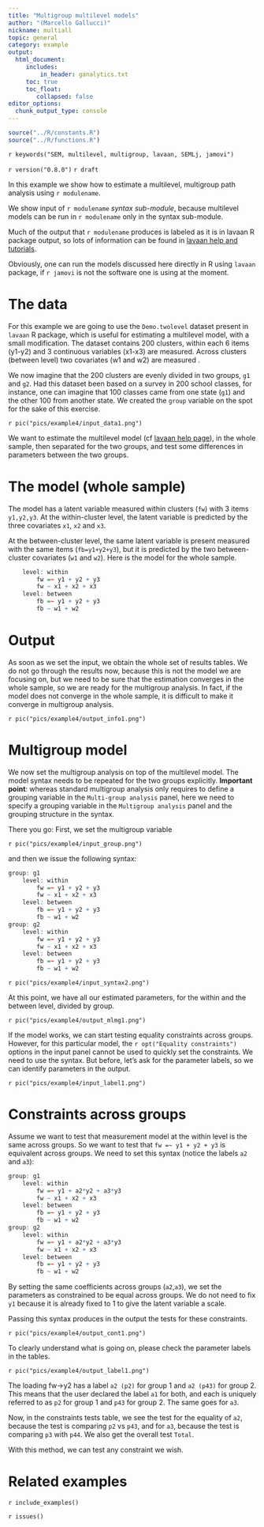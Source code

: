 ```yaml
---
title: "Multigroup multilevel models"
author: "(Marcello Gallucci)"
nickname: multiall
topic: general
category: example
output: 
  html_document:
     includes:
         in_header: ganalytics.txt
     toc: true
     toc_float:
        collapsed: false
editor_options: 
  chunk_output_type: console
---
```


```r
source("../R/constants.R")
source("../R/functions.R")

```


`r keywords("SEM, multilevel, multigroup, lavaan, SEMLj, jamovi")`

`r version("0.8.0")`
`r draft`

In this example we show how to estimate a multilevel, multigroup path analysis using `r modulename`. 

We show input of `r modulename` _syntax sub-module_, because multilevel models can be run in `r modulename` only in the syntax sub-module.

Much of the output that `r modulename` produces is labeled as it is in lavaan R package output, so lots of information can be found in [lavaan help and tutorials](https://lavaan.ugent.be/tutorial/tutorial.pdf).

Obviously, one can run the models discussed here directly in R using `lavaan` package, if `r jamovi` is not the software one is using at the moment.

# The data

For this example we are going to use the `Demo.twolevel` dataset present in `lavaan` R package, which is useful for estimating a multilevel model, with a small modification. The dataset contains 200 clusters, within each 6 items (y1-y2) and 3 continuous variables (x1-x3) are measured. Across clusters (between level) two covariates (w1 and w2) are measured . 

We now imagine that the 200 clusters are evenly divided in two groups, `g1` and `g2`. Had this dataset been based on a survey in 200 school classes, for instance, one can imagine that 100 classes came from one state (`g1`) and the other 100 from another state.  We created the `group` variable on the spot for the sake of this exercise.

`r pic("pics/example4/input_data1.png")`


We want to estimate the multilevel model (cf [lavaan help page](https://lavaan.ugent.be/tutorial/multilevel.html)), in the whole sample, then separated for the two groups, and test some differences in parameters between the two groups.


# The model (whole sample)

The model  has a latent variable measured within clusters (`fw`) with 3 items `y1,y2,y3`. At the within-cluster level, the latent variable is predicted by the three covariates `x1`, `x2` and `x3`.

At the between-cluster level, the same latent variable is present measured with the same items (`fb=y1+y2+y3`), but it is predicted by the two between-cluster covariates (`w1` and `w2`). Here is the model for the whole sample. 

```r

    level: within
        fw =~ y1 + y2 + y3
        fw ~ x1 + x2 + x3
    level: between
        fb =~ y1 + y2 + y3
        fb ~ w1 + w2


```



# Output

As soon as we set the input, we obtain the whole set of results tables. We do not go through the results now, because this is not the model we are focusing on, but we need to be sure that the estimation converges in the whole sample, so we are ready for the multigroup analysis. In fact, if the model does not converge in the whole sample, it is difficult to make it converge in multigroup analysis.

`r pic("pics/example4/output_info1.png")`


# Multigroup model

We now set the multigroup analysis on top of the multilevel model. The model syntax needs to be repeated for the two groups explicitly. **Important point**: whereas standard multigroup analysis only requires to define a grouping variable in the `Multi-group analysis` panel, here we need to specify a grouping variable in the `Multigroup analysis` panel and the grouping structure in the syntax. 

There you go: First, we set the multigroup variable

`r pic("pics/example4/input_group.png")`

and then we issue the following syntax:

```r

group: g1
    level: within
        fw =~ y1 + y2 + y3
        fw ~ x1 + x2 + x3
    level: between
        fb =~ y1 + y2 + y3
        fb ~ w1 + w2
group: g2
    level: within
        fw =~ y1 + y2 + y3
        fw ~ x1 + x2 + x3
    level: between
        fb =~ y1 + y2 + y3
        fb ~ w1 + w2
```

`r pic("pics/example4/input_syntax2.png")`

At this point, we have all our estimated parameters, for the within and the between level, divided by group.

`r pic("pics/example4/output_mlmg1.png")`

If the model works, we can start testing equality constraints across groups. However, for this particular model, the `r opt("Equality constraints")` options in the input panel cannot be used to quickly set the constraints. We need to use the syntax. But before, let's ask for the parameter labels, so we can identify parameters in the output.

`r pic("pics/example4/input_label1.png")`

# Constraints across groups

Assume we want to test that measurement model at the within level is the same across groups. So we want to test that `fw =~ y1 + y2 + y3` is equivalent across groups. We need to set this syntax (notice the labels  `a2` and `a3`):

```r

group: g1
    level: within
        fw =~ y1 + a2*y2 + a3*y3
        fw ~ x1 + x2 + x3
    level: between
        fb =~ y1 + y2 + y3
        fb ~ w1 + w2
group: g2
    level: within
        fw =~ y1 + a2*y2 + a3*y3
        fw ~ x1 + x2 + x3
    level: between
        fb =~ y1 + y2 + y3
        fb ~ w1 + w2
```

By setting the same coefficients across groups (`a2`,`a3`), we set the parameters as constrained to be equal across groups. We do not need to fix `y1` because it is already fixed to 1 to give the latent variable a scale. 

Passing this syntax produces in the output     the tests for these constraints. 

`r pic("pics/example4/output_cont1.png")`

To clearly understand what is going on, please check the parameter labels in the tables.


`r pic("pics/example4/output_label1.png")`

The loading fw->y2 has a label `a2 (p2)` for group 1 and `a2 (p43)` for group 2. This means that the user declared the label `a1` for both, and each is uniquely referred to as `p2` for group 1 and `p43` for group 2. The same goes for `a3`. 

Now, in the constraints tests table, we see the test for the equality of `a2`, because the test is comparing `p2` vs `p43`, and for `a3`, because the test is comparing `p3` with `p44`. We also get the overall test `Total`. 

With this method, we can test any constraint we wish.



# Related examples
`r include_examples()`

`r issues()`